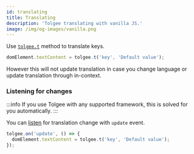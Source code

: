```yaml
---
id: translating
title: Translating
description: 'Tolgee translating with vanilla JS.'
image: /img/og-images/vanilla.png
---
```


Use [`tolgee.t`](../../api/core_package/tolgee.mdx#t) method to translate keys.

```ts
domElement.textContent = tolgee.t('key', 'Default value');
```

However this will not update translation in case you change language or update translation through in-context.

### Listening for changes

:::info
If you use Tolgee with any supported framework, this is solved for you automatically.
:::

You can [listen](../../api/core_package/tolgee.mdx#on) for translation change with `update` event.

```ts
tolgee.on('update', () => {
  domElement.textContent = tolgee.t('key', 'Default value');
});
```